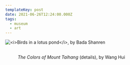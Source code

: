 ```yaml
---
templateKey: post
date: 2021-06-26T12:24:00.000Z
tags:
  - museum
  - art
---
```

![](../../assets/art/20210626-birds-in-lotus-pond.jpg "<i>Birds in a lotus pond</i>, by Bada Shanren")

<figure>
  <div className="flex flex-col gap-6">
    <img src="../../assets/art/20210626-mount-taihang-1.jpg" alt="" />
    <img src="../../assets/art/20210626-mount-taihang-2.jpg" alt="" />
    <img src="../../assets/art/20210626-mount-taihang-3.jpg" alt="" />
  </div>
  <figcaption><i>The Colors of Mount Taihang</i> (details), by Wang Hui</figcaption>
</figure>